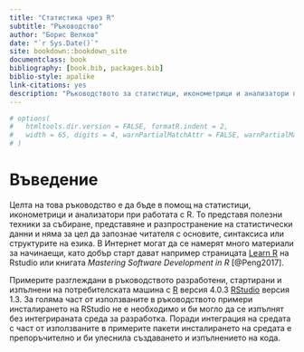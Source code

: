 ```yaml
--- 
title: "Статистика чрез R"
subtitle: "Ръководство"
author: "Борис Велков"
date: "`r Sys.Date()`"
site: bookdown::bookdown_site
documentclass: book
bibliography: [book.bib, packages.bib]
biblio-style: apalike
link-citations: yes
description: "Ръководството за статистици, иконометрици и анализатори при работата с R."
---
```


```r
# options(
#   htmltools.dir.version = FALSE, formatR.indent = 2,
#   width = 65, digits = 4, warnPartialMatchAttr = FALSE, warnPartialMatchDollar = FALSE
# )
```

# Въведение {#intro} 

Целта на това ръководство е да бъде в помощ на статистици, иконометрици и анализатори при работата с R. То представя полезни техники за събиране, представяне и разпространение на статистически данни и няма за цел да запознае читателя с основите, синтаксиса или структурите на езика. В Интернет  могат да се намерят много материали за начинаещи, като добър старт дават например страницата [Learn R](https://support.rstudio.com/hc/en-us/categories/200098757-Learn-R) на Rstudio или книгата  _Mastering Software Development in R_ [@Peng2017].

Примерите разглеждани в ръководството разработени, стартирани и изпълнени на потребителската машина с  [R](https://cran.r-project.org/) версия 4.0.3 [RStudio](https://rstudio.com/products/rstudio/) версия 1.3. 
За голяма част от използваните в ръководството примери инсталирането на RStudio не е необходимо и би могло да се изпълнят без интегрираната среда за разработка. Поради  интеграция на средата с част от използваните в примерите пакети инсталирането на средата е препоръчително и би улеснила създаването и изпълнението на кода.

<!-- Пакетите използвани в примерите. -->
<!-- [@R-base] -->




